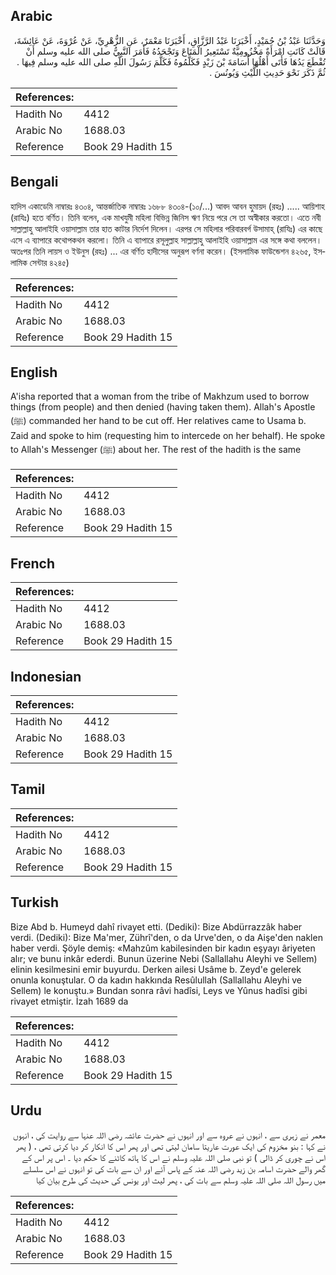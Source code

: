 ## Arabic


<div dir="rtl" lang="ar" style={{fontSize:'larger',backgroundColor:'#f8f9fa',padding:20}}>
وَحَدَّثَنَا عَبْدُ بْنُ حُمَيْدٍ، أَخْبَرَنَا عَبْدُ الرَّزَّاقِ، أَخْبَرَنَا مَعْمَرٌ، عَنِ الزُّهْرِيِّ، عَنْ عُرْوَةَ، عَنْ عَائِشَةَ، قَالَتْ كَانَتِ امْرَأَةٌ مَخْزُومِيَّةٌ تَسْتَعِيرُ الْمَتَاعَ وَتَجْحَدُهُ فَأَمَرَ النَّبِيُّ صلى الله عليه وسلم أَنْ تُقْطَعَ يَدُهَا فَأَتَى أَهْلُهَا أُسَامَةَ بْنَ زَيْدٍ فَكَلَّمُوهُ فَكَلَّمَ رَسُولَ اللَّهِ صلى الله عليه وسلم فِيهَا ‏.‏ ثُمَّ ذَكَرَ نَحْوَ حَدِيثِ اللَّيْثِ وَيُونُسَ ‏.‏
</div>
<div style={{backgroundColor:'#f8f9fa',padding:20, marginBottom: 10}}><table> <thead> <tr> <th>References:</th> <th></th> </tr> </thead> <tbody><tr><td>Hadith No</td><td>4412</td></tr><tr><td>Arabic No</td><td>1688.03</td></tr><tr><td>Reference</td><td>Book 29 Hadith 15</td></tr></tbody></table></div>

## Bengali


<div dir="ltr" lang="bn" style={{fontSize:'larger',backgroundColor:'#f8f9fa',padding:20}}>
হাদিস একাডেমি নাম্বারঃ ৪৩০৪, আন্তর্জাতিক নাম্বারঃ ১৬৮৮ ৪৩০৪-(১০/...) আবদ আবন হুমায়দ (রহঃ) ..... আয়িশাহ (রাযিঃ) হতে বর্ণিত। তিনি বলেন, এক মাখযুমী মহিলা বিভিন্ন জিনিস ঋণ নিয়ে পরে সে তা অস্বীকার করতো। এতে নবী সাল্লাল্লাহু আলাইহি ওয়াসাল্লাম তার হাত কাটার নির্দেশ দিলেন। এরপর সে মহিলার পরিবারবর্গ উসামাহ্ (রাযিঃ) এর কাছে এসে এ ব্যাপারে কথোপকথন করলো। তিনি এ ব্যাপারে রসূলুল্লাহ সাল্লাল্লাহু আলাইহি ওয়াসাল্লাম এর সঙ্গে কথা বললেন। অতঃপর তিনি লায়স ও ইউনুস (রহঃ) ... এর বর্ণিত হাদীসের অনুরূপ বর্ণনা করেন। (ইসলামিক ফাউন্ডেশন ৪২৬৫, ইসলামিক সেন্টার ৪২৪৫)
</div>
<div style={{backgroundColor:'#f8f9fa',padding:20, marginBottom: 10}}><table> <thead> <tr> <th>References:</th> <th></th> </tr> </thead> <tbody><tr><td>Hadith No</td><td>4412</td></tr><tr><td>Arabic No</td><td>1688.03</td></tr><tr><td>Reference</td><td>Book 29 Hadith 15</td></tr></tbody></table></div>

## English


<div dir="ltr" lang="en" style={{fontSize:'larger',backgroundColor:'#f8f9fa',padding:20}}>
A'isha reported that a woman from the tribe of Makhzum used to borrow things (from people) and then denied (having taken them). Allah's Apostle (ﷺ) commanded her hand to be cut off. Her relatives came to Usama b. Zaid and spoke to him (requesting him to intercede on her behalf). He spoke to Allah's Messenger (ﷺ) about her. The rest of the hadith is the same
</div>
<div style={{backgroundColor:'#f8f9fa',padding:20, marginBottom: 10}}><table> <thead> <tr> <th>References:</th> <th></th> </tr> </thead> <tbody><tr><td>Hadith No</td><td>4412</td></tr><tr><td>Arabic No</td><td>1688.03</td></tr><tr><td>Reference</td><td>Book 29 Hadith 15</td></tr></tbody></table></div>

## French


<div dir="ltr" lang="fr" style={{fontSize:'larger',backgroundColor:'#f8f9fa',padding:20}}>

</div>
<div style={{backgroundColor:'#f8f9fa',padding:20, marginBottom: 10}}><table> <thead> <tr> <th>References:</th> <th></th> </tr> </thead> <tbody><tr><td>Hadith No</td><td>4412</td></tr><tr><td>Arabic No</td><td>1688.03</td></tr><tr><td>Reference</td><td>Book 29 Hadith 15</td></tr></tbody></table></div>

## Indonesian


<div dir="ltr" lang="id" style={{fontSize:'larger',backgroundColor:'#f8f9fa',padding:20}}>

</div>
<div style={{backgroundColor:'#f8f9fa',padding:20, marginBottom: 10}}><table> <thead> <tr> <th>References:</th> <th></th> </tr> </thead> <tbody><tr><td>Hadith No</td><td>4412</td></tr><tr><td>Arabic No</td><td>1688.03</td></tr><tr><td>Reference</td><td>Book 29 Hadith 15</td></tr></tbody></table></div>

## Tamil


<div dir="ltr" lang="ta" style={{fontSize:'larger',backgroundColor:'#f8f9fa',padding:20}}>

</div>
<div style={{backgroundColor:'#f8f9fa',padding:20, marginBottom: 10}}><table> <thead> <tr> <th>References:</th> <th></th> </tr> </thead> <tbody><tr><td>Hadith No</td><td>4412</td></tr><tr><td>Arabic No</td><td>1688.03</td></tr><tr><td>Reference</td><td>Book 29 Hadith 15</td></tr></tbody></table></div>

## Turkish


<div dir="ltr" lang="tr" style={{fontSize:'larger',backgroundColor:'#f8f9fa',padding:20}}>
Bize Abd b. Humeyd dahî rivayet etti. (Dediki): Bize Abdürrazzâk haber verdi. (Dediki): Bize Ma'mer, Zührî'den, o da Urve'den, o da Aişe'den naklen haber verdi. Şöyle demiş: «Mahzûm kabilesinden bir kadın eşyayı âriyeten alır; ve bunu inkâr ederdi. Bunun üzerine Nebi (Sallallahu Aleyhi ve Sellem) elinin kesilmesini emir buyurdu. Derken ailesi Usâme b. Zeyd'e gelerek onunla konuştular. O da kadın hakkında Resûlullah (Sallallahu Aleyhi ve Sellem) le konuştu.» Bundan sonra râvi hadîsi, Leys ve Yûnus hadîsi gibi rivayet etmiştir. İzah 1689 da
</div>
<div style={{backgroundColor:'#f8f9fa',padding:20, marginBottom: 10}}><table> <thead> <tr> <th>References:</th> <th></th> </tr> </thead> <tbody><tr><td>Hadith No</td><td>4412</td></tr><tr><td>Arabic No</td><td>1688.03</td></tr><tr><td>Reference</td><td>Book 29 Hadith 15</td></tr></tbody></table></div>

## Urdu


<div dir="rtl" lang="ur" style={{fontSize:'larger',backgroundColor:'#f8f9fa',padding:20}}>
معمر نے زہری سے ، انہوں نے عروہ سے اور انہوں نے حضرت عائشہ رضی اللہ عنہا سے روایت کی ، انہوں نے کہا : بنو مخزوم کی ایک عورت عاریتا سامان لیتی تھی اور پھر اس کا انکار کر دیا کرتی تھی ، ( پھر اس نے چوری کر ڈالی ) تو نبی صلی اللہ علیہ وسلم نے اس کا ہاتھ کاٹنے کا حکم دیا ۔ اس پر اس کے گھر والے حضرت اسامہ بن زید رضی اللہ عنہ کے پاس آئے اور ان سے بات کی تو انہوں نے اس سلسلے میں رسول اللہ صلی اللہ علیہ وسلم سے بات کی ، پھر لیث اور یونس کی حدیث کی طرح بیان کیا
</div>
<div style={{backgroundColor:'#f8f9fa',padding:20, marginBottom: 10}}><table> <thead> <tr> <th>References:</th> <th></th> </tr> </thead> <tbody><tr><td>Hadith No</td><td>4412</td></tr><tr><td>Arabic No</td><td>1688.03</td></tr><tr><td>Reference</td><td>Book 29 Hadith 15</td></tr></tbody></table></div>